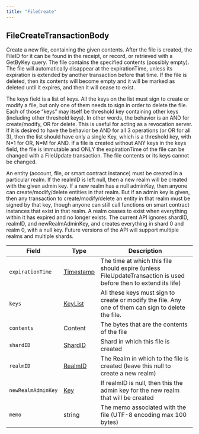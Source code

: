---
title: "FileCreate"
---


## FileCreateTransactionBody <a href="#filecreatetransactionbody" id="filecreatetransactionbody"></a>

‌Create a new file, containing the given contents. After the file is created, the FileID for it can be found in the receipt, or record, or retrieved with a GetByKey query. The file contains the specified contents (possibly empty). The file will automatically disappear at the expirationTime, unless its expiration is extended by another transaction before that time. If the file is deleted, then its contents will become empty and it will be marked as deleted until it expires, and then it will cease to exist.

The keys field is a list of keys. All the keys on the list must sign to create or modify a file, but only one of them needs to sign in order to delete the file. Each of those “keys” may itself be threshold key containing other keys (including other threshold keys). In other words, the behavior is an AND for create/modify, OR for delete. This is useful for acting as a revocation server. If it is desired to have the behavior be AND for all 3 operations (or OR for all 3), then the list should have only a single Key, which is a threshold key, with N=1 for OR, N=M for AND. If a file is created without ANY keys in the keys field, the file is immutable and ONLY the expirationTime of the file can be changed with a FileUpdate transaction. The file contents or its keys cannot be changed.

An entity (account, file, or smart contract instance) must be created in a particular realm. If the realmID is left null, then a new realm will be created with the given admin key. If a new realm has a null adminKey, then anyone can create/modify/delete entities in that realm. But if an admin key is given, then any transaction to create/modify/delete an entity in that realm must be signed by that key, though anyone can still call functions on smart contract instances that exist in that realm. A realm ceases to exist when everything within it has expired and no longer exists. The current API ignores shardID, realmID, and newRealmAdminKey, and creates everything in shard 0 and realm 0, with a null key. Future versions of the API will support multiple realms and multiple shards.

| Field              | Type                                                                                           | Description                                                                                                     |
| ------------------ | ---------------------------------------------------------------------------------------------- | --------------------------------------------------------------------------------------------------------------- |
| `expirationTime`   | ​[Timestamp](/hedera/sdks-and-apis/hedera-api/miscellaneous/timestamp)​ | The time at which this file should expire (unless FileUpdateTransaction is used before then to extend its life) |
| `keys`             | ​[KeyList](/hedera/sdks-and-apis/hedera-api/basic-types/key)​           | All these keys must sign to create or modify the file. Any one of them can sign to delete the file.             |
| `contents`         | ​Content                                                                                       | The bytes that are the contents of the file                                                                     |
| `shardID`          | ​[ShardID](/hedera/sdks-and-apis/hedera-api/basic-types/shardid)​       | Shard in which this file is created                                                                             |
| `realmID`          | ​[RealmID](/hedera/sdks-and-apis/hedera-api/basic-types/realmid)​       | The Realm in which to the file is created (leave this null to create a new realm)                               |
| `newRealmAdminKey` | ​[Key](/hedera/sdks-and-apis/hedera-api/basic-types/key)​               | If realmID is null, then this the admin key for the new realm that will be created                              |
| `memo`             | string                                                                                         | The memo associated with the file (UTF-8 encoding max 100 bytes)                                                |
